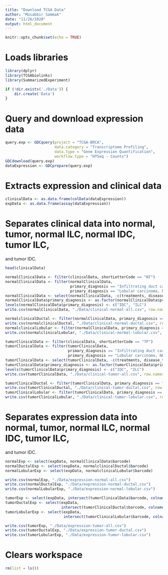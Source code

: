 ---
title: "Download TCGA Data"
author: "Musabbir Sammak"
date: "11/26/2020"
output: html_document
---

```{r setup, include=FALSE}
knitr::opts_chunk$set(echo = TRUE)
```
# Loads libraries
```{r, include=FALSE}
library(dplyr)
library(TCGAbiolinks)
library(SummarizedExperiment)
```
```{r}
if (!dir.exists('./Data')) {
    dir.create('Data')
}
```
# Query and download expression data
```{r, include=FALSE}
query.exp <- GDCquery(project = "TCGA-BRCA",
                      data.category = "Transcriptome Profiling",
                      data.type = "Gene Expression Quantification", 
                      workflow.type = "HTSeq - Counts")
GDCdownload(query.exp)
dataExpression <- GDCprepare(query.exp)
```
# Extracts expression and clinical data
```{r}
clinicalData <- as.data.frame(colData(dataExpression))
expData <- as.data.frame(assay(dataExpression))
```
# Separates clinical data into normal, tumor, normal ILC, normal IDC, tumor ILC, 
and tumor IDC.
```{r}
head(clinicalData)
```
```{r}
normalClinicalData <- filter(clinicalData, shortLetterCode == "NT")
normalClinicalData <- filter(normalClinicalData,
                             primary_diagnosis == "Infiltrating duct carcinoma, NOS" |
                             primary_diagnosis == "Lobular carcinoma, NOS")
normalClinicalData <- select(normalClinicalData, -c(treatments, disease_type, primary_site))
normalClinicalData$primary_diagnosis <- as.factor(normalClinicalData$primary_diagnosis)
levels(normalClinicalData$primary_diagnosis) <- c("IDC", "ILC")
write.csv(normalClinicalData, "./Data/clinical-normal-all.csv", row.names = FALSE)
```
```{r}
normalclinicalDuctal <- filter(normalClinicalData, primary_diagnosis == "IDC")
write.csv(normalclinicalDuctal, "./Data/clinical-normal-ductal.csv", row.names = FALSE)
normalclinicalLobular <- filter(normalClinicalData, primary_diagnosis == "ILC")
write.csv(normalclinicalLobular, "./Data/clinical-normal-lobular.csv", row.names = FALSE)
```
```{r}
tumorClinicalData <- filter(clinicalData, shortLetterCode == "TP")
tumorClinicalData <- filter(tumorClinicalData,
                            primary_diagnosis == "Infiltrating duct carcinoma, NOS" | 
                            primary_diagnosis == "Lobular carcinoma, NOS")
tumorClinicalData <- select(tumorClinicalData, -c(treatments, disease_type, primary_site))
tumorClinicalData$primary_diagnosis <- as.factor(tumorClinicalData$primary_diagnosis)
levels(tumorClinicalData$primary_diagnosis) <- c("IDC", "ILC")
write.csv(tumorClinicalData, "./Data/clinical-tumor-all.csv", row.names = FALSE)
```
```{r}
tumorClinicalDuctal <- filter(tumorClinicalData, primary_diagnosis == "IDC")
write.csv(tumorClinicalDuctal, "./Data/clinical-tumor-ductal.csv", row.names = FALSE)
tumorClinicalLobular <- filter(tumorClinicalData, primary_diagnosis == "ILC")
write.csv(tumorClinicalLobular, "./Data/clinical-tumor-lobular.csv", row.names = FALSE)
```
# Separates expression data into normal, tumor, normal ILC, normal IDC, tumor ILC, 
and tumor IDC.
```{r}
normalExp <- select(expData, normalClinicalData$barcode)
normalDuctalExp <- select(expData, normalclinicalDuctal$barcode)
normalLobularExp <- select(expData, normalclinicalLobular$barcode)

write.csv(normalExp, "./Data/expression-normal-all.csv")
write.csv(normalDuctalExp, "./Data/expression-normal-ductal.csv")
write.csv(normalLobularExp, "./Data/expression-normal-lobular.csv")
```
```{r}
tumorExp <- select(expData, intersect(tumorClinicalData$barcode, colnames(expData)))
tumorDuctalExp <- select(expData, 
                         intersect(tumorClinicalDuctal$barcode, colnames(expData)))
tumorLobularExp <- select(expData,
                          intersect(tumorClinicalLobular$barcode, colnames(expData)))

write.csv(tumorExp, "./Data/expression-tumor-all.csv")
write.csv(tumorDuctalExp, "./Data/expression-tumor-ductal.csv")
write.csv(tumorLobularExp, "./Data/expression-tumor-lobular.csv")
```
# Clears workspace
```{r}
rm(list = ls())
```
